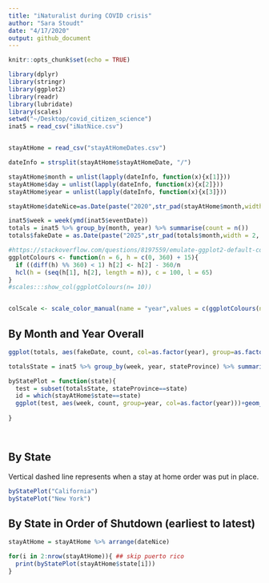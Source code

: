 ```yaml
---
title: "iNaturalist during COVID crisis"
author: "Sara Stoudt"
date: "4/17/2020"
output: github_document
---
```


```r
knitr::opts_chunk$set(echo = TRUE)
```

```r
library(dplyr)
library(stringr)
library(ggplot2)
library(readr)
library(lubridate)
library(scales)
setwd("~/Desktop/covid_citizen_science")
inat5 = read_csv("iNatNice.csv")


stayAtHome = read_csv("stayAtHomeDates.csv")

dateInfo = strsplit(stayAtHome$stayAtHomeDate, "/")

stayAtHome$month = unlist(lapply(dateInfo, function(x){x[1]}))
stayAtHome$day = unlist(lapply(dateInfo, function(x){x[2]}))
stayAtHome$year = unlist(lapply(dateInfo, function(x){x[3]}))

stayAtHome$dateNice=as.Date(paste("2020",str_pad(stayAtHome$month,width = 2, side = "left",pad = "0"),str_pad(stayAtHome$day,width = 2, side = "left",pad = "0"), sep="-" ))
```

```r
inat5$week = week(ymd(inat5$eventDate))
totals = inat5 %>% group_by(month, year) %>% summarise(count = n())
totals$fakeDate = as.Date(paste("2025",str_pad(totals$month,width = 2, side = "left",pad = "0"), "01", sep="-"))

#https://stackoverflow.com/questions/8197559/emulate-ggplot2-default-color-palette
ggplotColours <- function(n = 6, h = c(0, 360) + 15){
  if ((diff(h) %% 360) < 1) h[2] <- h[2] - 360/n
  hcl(h = (seq(h[1], h[2], length = n)), c = 100, l = 65)
}
#scales:::show_col(ggplotColours(n= 10))


colScale <- scale_color_manual(name = "year",values = c(ggplotColours(n=10),"black"))
```

## By Month and Year Overall

```r
ggplot(totals, aes(fakeDate, count, col=as.factor(year), group=as.factor(year)))+geom_point()+geom_line() +theme_minimal()+colScale+scale_x_date(labels = date_format("%b"))+xlab("")+ylab("total observations")+ggtitle("iNaturalist Research Grade Observations in US")
```


```r
totalsState = inat5 %>% group_by(week, year, stateProvince) %>% summarise(count = n())

byStatePlot = function(state){
  test = subset(totalsState, stateProvince==state)
  id = which(stayAtHome$state==state)
  ggplot(test, aes(week, count, group=year, col=as.factor(year)))+geom_point()+geom_line()+colScale+theme_minimal()+ylab("total observations")+ggtitle(paste("iNaturalist Research Grade Observations in", state, sep=" "))+geom_vline(xintercept=week(as.Date(paste("2020",str_pad(stayAtHome$month[id],width = 2, side = "left",pad = "0"),str_pad(stayAtHome$day[id],width = 2, side = "left",pad = "0"), sep="-" ))), lty=2)
  
}




```

## By State

Vertical dashed line represents when a stay at home order was put in place.

```r
byStatePlot("California")
byStatePlot("New York")
```

## By State in Order of Shutdown (earliest to latest)

```r
stayAtHome = stayAtHome %>% arrange(dateNice)

for(i in 2:nrow(stayAtHome)){ ## skip puerto rico
  print(byStatePlot(stayAtHome$state[i]))
}
```